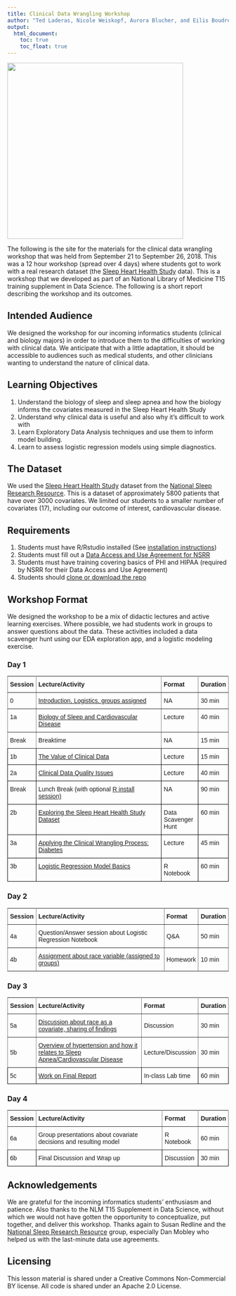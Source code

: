 ```yaml
---
title: Clinical Data Wrangling Workshop
author: "Ted Laderas, Nicole Weiskopf, Aurora Blucher, and Eilis Boudreau"
output: 
  html_document:
    toc: true
    toc_float: true
---
```


<img src="img/1.png" height="400px">

The following is the site for the materials for the clinical data wrangling workshop that was held from September 21 to September 26, 2018. This was a 12 hour workshop (spread over 4 days) where students got to work with a real research dataset (the [Sleep Heart Health Study](http://sleepdata.org) data). This is a workshop that we developed as part of an National Library of Medicine T15 training supplement in Data Science. The following is a short report describing the workshop and its outcomes.

## Intended Audience

We designed the workshop for our incoming informatics students (clinical and biology majors) in order to introduce them to the difficulties of working with clinical data. We anticipate that with a little adaptation, it should be accessible to audiences such as medical students, and other clinicians wanting to understand the nature of clinical data. 

## Learning Objectives

1. Understand the biology of sleep and sleep apnea and how the biology informs the covariates measured in the Sleep Heart Health Study
2. Understand why clinical data is useful and also why it's difficult to work with
3. Learn Exploratory Data Analysis techniques and use them to inform model building.
4. Learn to assess logistic regression models using simple diagnostics.

## The Dataset

We used the [Sleep Heart Health Study](https://sleepdata.org/datasets/shhs) dataset from the [National Sleep Research Resource](https://sleepdata.org). This is a dataset of approximately 5800 patients that have over 3000 covariates. We limited our students to a smaller number of covariates (17), including our outcome of interest, cardiovascular disease.

## Requirements

1. Students must have R/Rstudio installed (See [installation instructions](install/installing_R_Rstudio.pdf))
2. Students must fill out a [Data Access and Use Agreement for NSRR](RequestingDataAccessInstructions.pdf)
3. Students must have training covering basics of PHI and HIPAA (required by NSRR for their Data Access and Use Agreement)
4. Students should [clone or download the repo](http://github.com/laderast/shhs_workshop)

## Workshop Format

We designed the workshop to be a mix of didactic lectures and active learning exercises. Where possible, we had students work in groups to answer questions about the data. These activities included a data scavenger hunt using our EDA exploration app, and a logistic modeling exercise.

### Day 1

<style type="text/css">
.tg  {border-collapse:collapse;border-spacing:0;}
.tg td{font-family:Arial, sans-serif;font-size:14px;padding:10px 5px;border-style:solid;border-width:1px;overflow:hidden;word-break:normal;border-color:black;}
.tg th{font-family:Arial, sans-serif;font-size:14px;font-weight:normal;padding:10px 5px;border-style:solid;border-width:1px;overflow:hidden;word-break:normal;border-color:black;}
.tg .tg-fymr{font-weight:bold;border-color:inherit;text-align:left;vertical-align:top}
.tg .tg-0pky{border-color:inherit;text-align:left;vertical-align:top}
.tg .tg-0lax{text-align:left;vertical-align:top}
</style>
<table class="tg">
  <tr>
    <th class="tg-fymr">Session</th>
    <th class="tg-fymr">Lecture/Activity</th>
    <th class="tg-fymr">Format</th>
    <th class="tg-fymr">Duration</th>
  </tr>
  <tr>
    <td class="tg-0pky">0</td>
    <td class="tg-0pky"><a href="slides/session_0_welcome.pdf">Introduction, Logistics, groups assigned</a></td>
    <td class="tg-0pky">NA</td>
    <td class="tg-0pky">30 min</td>
  </tr>
  <tr>
    <td class="tg-0pky">1a </td>
    <td class="tg-0pky"><a href="slides/session_1a-introduction_to_sleep_apnea.pdf">Biology of Sleep and Cardiovascular Disease</a></td>
    <td class="tg-0pky">Lecture</td>
    <td class="tg-0pky">40 min</td>
  </tr>
  <tr>
    <td class="tg-0pky">Break</td>
    <td class="tg-0pky">Breaktime</td>
    <td class="tg-0pky">NA</td>
    <td class="tg-0pky">15 min</td>
  </tr>
  <tr>
    <td class="tg-0lax">1b</td>
    <td class="tg-0lax"><a href="slides/session_1b-the_added_value_of_clinical_data.pdf">The Value of Clinical Data</a></td>
    <td class="tg-0lax">Lecture</td>
    <td class="tg-0lax">15 min</td>
  </tr>
  <tr>
    <td class="tg-0lax">2a</td>
    <td class="tg-0lax"><a href="slides/session_2a-intro_to_ehr_data_quality.pdf">Clinical Data Quality Issues</a></td>
    <td class="tg-0lax">Lecture</td>
    <td class="tg-0lax">40 min</td>
  </tr>
  <tr>
    <td class="tg-0lax">Break</td>
    <td class="tg-0lax">Lunch Break (with optional <a href="install/installing_R_Rstudio.pdf">R install session)</a></td>
    <td class="tg-0lax">NA</td>
    <td class="tg-0lax">90 min</td>
  </tr>
  <tr>
    <td class="tg-0lax">2b</td>
    <td class="tg-0lax"><a href="slides/session_2b-data_exploration_and_wrangling.pdf">Exploring the Sleep Heart Health Study Dataset</a></td>
    <td class="tg-0lax">Data<br>Scavenger<br>Hunt</td>
    <td class="tg-0lax">60 min</td>
  </tr>
  <tr>
    <td class="tg-0lax">3a</td>
    <td class="tg-0lax"><a href="slides/session_3a-diabetes_demonstration.pdf">Applying the Clinical Wrangling Process: <br>Diabetes</a></td>
    <td class="tg-0lax">Lecture</td>
    <td class="tg-0lax">45 min</td>
  </tr>
  <tr>
    <td class="tg-0lax">3b</td>
    <td class="tg-0lax"><a href="notebooks/predictive_model.nb.html">Logistic Regression Model Basics</a></td>
    <td class="tg-0lax">R Notebook</td>
    <td class="tg-0lax">60 min</td>
  </tr>
</table>


### Day 2

<style type="text/css">
.tg  {border-collapse:collapse;border-spacing:0;}
.tg td{font-family:Arial, sans-serif;font-size:14px;padding:10px 5px;border-style:solid;border-width:1px;overflow:hidden;word-break:normal;border-color:black;}
.tg th{font-family:Arial, sans-serif;font-size:14px;font-weight:normal;padding:10px 5px;border-style:solid;border-width:1px;overflow:hidden;word-break:normal;border-color:black;}
.tg .tg-kiyi{font-weight:bold;border-color:inherit;text-align:left}
.tg .tg-xldj{border-color:inherit;text-align:left}
</style>
<table class="tg">
  <tr>
    <th class="tg-kiyi">Session</th>
    <th class="tg-kiyi">Lecture/Activity</th>
    <th class="tg-kiyi">Format</th>
    <th class="tg-kiyi">Duration</th>
  </tr>
  <tr>
    <td class="tg-xldj">4a</td>
    <td class="tg-xldj">Question/Answer session about Logistic Regression Notebook</td>
    <td class="tg-xldj">Q&amp;A</td>
    <td class="tg-xldj">50 min</td>
  </tr>
  <tr>
    <td class="tg-xldj">4b</td>
    <td class="tg-xldj"><a href="slides/session_4-race_and_ethnicity_slides.pdf">Assignment about race variable (assigned to groups)</a></td>
    <td class="tg-xldj">Homework</td>
    <td class="tg-xldj">10 min</td>
  </tr>
</table>

### Day 3

<style type="text/css">
.tg  {border-collapse:collapse;border-spacing:0;}
.tg td{font-family:Arial, sans-serif;font-size:14px;padding:10px 5px;border-style:solid;border-width:1px;overflow:hidden;word-break:normal;border-color:black;}
.tg th{font-family:Arial, sans-serif;font-size:14px;font-weight:normal;padding:10px 5px;border-style:solid;border-width:1px;overflow:hidden;word-break:normal;border-color:black;}
.tg .tg-kiyi{font-weight:bold;border-color:inherit;text-align:left}
.tg .tg-xldj{border-color:inherit;text-align:left}
.tg .tg-0lax{text-align:left;vertical-align:top}
</style>
<table class="tg">
  <tr>
    <th class="tg-kiyi">Session</th>
    <th class="tg-kiyi">Lecture/Activity</th>
    <th class="tg-kiyi">Format</th>
    <th class="tg-kiyi">Duration</th>
  </tr>
  <tr>
    <td class="tg-xldj">5a</td>
    <td class="tg-xldj"><a href="slides/session_4-race_and_ethnicity_slides.pdf">Discussion about race as a covariate, sharing of findings</a></td>
    <td class="tg-xldj">Discussion</td>
    <td class="tg-xldj">30 min</td>
  </tr>
  <tr>
    <td class="tg-xldj">5b</td>
    <td class="tg-xldj"><a href="slides/session_5-hypertension.pdf">Overview of hypertension and how it relates to Sleep <br>Apnea/Cardiovascular Disease</a></td>
    <td class="tg-xldj">Lecture/Discussion</td>
    <td class="tg-xldj">30 min</td>
  </tr>
  <tr>
    <td class="tg-0lax">5c</td>
    <td class="tg-0lax"><a href="notebooks/final_report.nb.html">Work on Final Report</a></td>
    <td class="tg-0lax">In-class Lab time</td>
    <td class="tg-0lax">60 min</td>
  </tr>
</table>

### Day 4

<style type="text/css">
.tg  {border-collapse:collapse;border-spacing:0;}
.tg td{font-family:Arial, sans-serif;font-size:14px;padding:10px 5px;border-style:solid;border-width:1px;overflow:hidden;word-break:normal;border-color:black;}
.tg th{font-family:Arial, sans-serif;font-size:14px;font-weight:normal;padding:10px 5px;border-style:solid;border-width:1px;overflow:hidden;word-break:normal;border-color:black;}
.tg .tg-kiyi{font-weight:bold;border-color:inherit;text-align:left}
.tg .tg-xldj{border-color:inherit;text-align:left}
.tg .tg-0lax{text-align:left;vertical-align:top}
</style>
<table class="tg">
  <tr>
    <th class="tg-kiyi">Session</th>
    <th class="tg-kiyi">Lecture/Activity</th>
    <th class="tg-kiyi">Format</th>
    <th class="tg-kiyi">Duration</th>
  </tr>
  <tr>
    <td class="tg-xldj">6a</td>
    <td class="tg-xldj">Group presentations about covariate decisions and resulting model</td>
    <td class="tg-xldj">R Notebook</td>
    <td class="tg-xldj">60 min</td>
  </tr>
  <tr>
    <td class="tg-0lax">6b</td>
    <td class="tg-0lax">Final Discussion and Wrap up</td>
    <td class="tg-0lax">Discussion</td>
    <td class="tg-0lax">30 min</td>
  </tr>
</table>

## Acknowledgements

We are grateful for the incoming informatics students’ enthusiasm and patience. Also thanks to the NLM T15 Supplement in Data Science, without which we would not have gotten the opportunity to conceptualize, put together, and deliver this workshop. Thanks again to Susan Redline and the [National Sleep Research Resource](http://sleepdata.org) group, especially Dan Mobley who helped us with the last-minute data use agreements.

## Licensing

This lesson material is shared under a Creative Commons Non-Commercial BY license. All code is shared under an Apache 2.0 License.